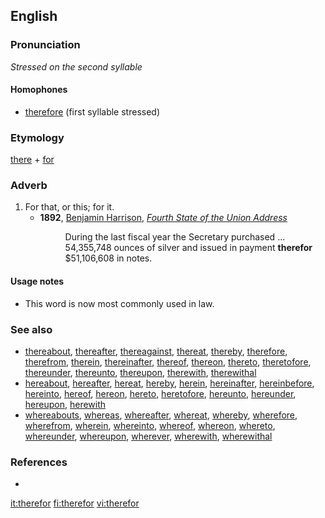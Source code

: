 ==English==

===Pronunciation===
''Stressed on the second syllable''

====Homophones====
*[[therefore]] (first syllable stressed)

===Etymology===
[[there]] + [[for]]

===Adverb===
{{infl|en|adverb}}

# For that, or this; for it.
#*'''1892''', [[w:Benjamin Harrison|Benjamin Harrison]], ''[[wikisource:Benjamin Harrison's Fourth State of the Union Address|Fourth State of the Union Address]]''
#*:During the last fiscal year the Secretary purchased ... 54,355,748 ounces of silver and issued in payment '''therefor''' $51,106,608 in notes.

====Usage notes====
*This word is now most commonly used in law.

===See also===
* [[thereabout]], [[thereafter]], [[thereagainst]], [[thereat]], [[thereby]], [[therefore]], [[therefrom]], [[therein]], [[thereinafter]], [[thereof]], [[thereon]], [[thereto]], [[theretofore]], [[thereunder]], [[thereunto]], [[thereupon]], [[therewith]], [[therewithal]]
* [[hereabout]], [[hereafter]], [[hereat]], [[hereby]], [[herein]], [[hereinafter]], [[hereinbefore]], [[hereinto]], [[hereof]], [[hereon]], [[hereto]], [[heretofore]], [[hereunto]], [[hereunder]], [[hereupon]], [[herewith]]
* [[whereabouts]], [[whereas]], [[whereafter]], [[whereat]], [[whereby]], [[wherefore]], [[wherefrom]], [[wherein]], [[whereinto]], [[whereof]], [[whereon]], [[whereto]], [[whereunder]], [[whereupon]], [[wherever]], [[wherewith]], [[wherewithal]]

===References===
*{{R:Webster 1913}}

[[it:therefor]]
[[fi:therefor]]
[[vi:therefor]]